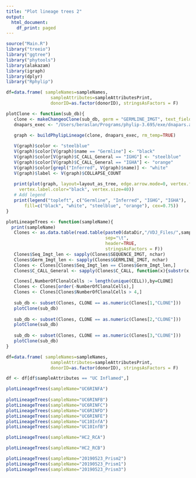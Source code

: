 ```yaml
---
title: "Plot lineage trees 2"
output:
  html_document:
    df_print: paged
---
```


```r
source("Main.R")
library("treeio")
library("ggtree")
library("phytools")
library(alakazam)
library(igraph)
library(dplyr)
library("Rphylip")
```

```r
 
df=data.frame( sampleNames=sampleNames,
                 sampleAttributes=sampleAttributesPrint,
                 donorID=as.factor(donorID), stringsAsFactors = F)


```

```r
plotClone <- function(sub_db){
   clone <- makeChangeoClone(sub_db, germ = "GERMLINE_IMGT", text_fields=c("C_CALL_General"), pad_end = T)
   dnapars_exec <- "/Users/beraslan/Programs/phylip-3.695/exe/dnapars.app/Contents/MacOS/dnapars"

   graph <- buildPhylipLineage(clone, dnapars_exec, rm_temp=TRUE)
   
   V(graph)$color <- "steelblue"
   V(graph)$color[V(graph)$name == "Germline"] <- "black"
   V(graph)$color[V(graph)$C_CALL_General == "IGHG"] <- "steelblue"
   V(graph)$color[V(graph)$C_CALL_General == "IGHA"] <- "orange"
   V(graph)$color[grepl("Inferred", V(graph)$name)] <- "white"
   V(graph)$label <- V(graph)$COLLAPSE_COUNT
   
   print(plot(graph, layout=layout_as_tree, edge.arrow.mode=0, vertex.frame.color="black",
     vertex.label.color="black", vertex.size=40))
   # Add legend
   print(legend("topleft", c("Germline", "Inferred", "IGHG", "IGHA"), 
       fill=c("black", "white", "steelblue", "orange"), cex=0.75))
}
```

```r
plotLineageTrees <- function(sampleName){
  print(sampleName)
   Clones <- as.data.table(read.table(paste0(dataDir,"/VDJ_Files/",sampleName,"/ChangeO/HeavyAA_Model/filtered_single_light_heavy_paired_clone-pass.tab"),
                                      sep="\t",
                                      header=TRUE,
                                      stringsAsFactors = F))
   Clones$Seq_Imgt_len <- sapply(Clones$SEQUENCE_IMGT, nchar)
   Clones$Germ_Imgt_len <- sapply(Clones$GERMLINE_IMGT, nchar)
   Clones <- Clones[Clones$Seq_Imgt_len == Clones$Germ_Imgt_len,]
   Clones$C_CALL_General <- sapply(Clones$C_CALL, function(x){substr(x,1,4)})

   Clones[,NumberOfClonalCells := length(unique(CELL)),by=CLONE]
   Clones <- Clones[order(-NumberOfClonalCells),]
   Clones <- Clones[Clones$NumberOfClonalCells > 4,]
      
   sub_db <- subset(Clones, CLONE == as.numeric(Clones[1,"CLONE"]))
   plotClone(sub_db)
   
   sub_db <- subset(Clones, CLONE == as.numeric(Clones[2,"CLONE"]))
   plotClone(sub_db)
   
   sub_db <- subset(Clones, CLONE == as.numeric(Clones[3,"CLONE"]))
   plotClone(sub_db)
}
```

```r
df=data.frame( sampleNames=sampleNames,
                 sampleAttributes=sampleAttributesPrint,
                 donorID=as.factor(donorID), stringsAsFactors = F)

df <- df[df$sampleAttributes == "UC Inflamed",]

plotLineageTrees(sampleName="UC6RINFA")
  
plotLineageTrees(sampleName="UC6RINFB")
plotLineageTrees(sampleName="UC6RINFC")
plotLineageTrees(sampleName="UC6RINFD")
plotLineageTrees(sampleName="UC6RINFE")
plotLineageTrees(sampleName="UC10InfA")
plotLineageTrees(sampleName="UC10InfB")

plotLineageTrees(sampleName="HC2_RCA")

plotLineageTrees(sampleName="HC2_RCB")

plotLineageTrees(sampleName="20190523_Prism2")
plotLineageTrees(sampleName="20190523_Prism1")
plotLineageTrees(sampleName="20190523_Prism3")

```